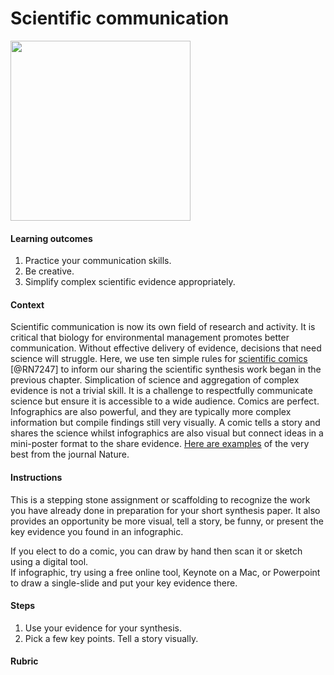 # Scientific communication {#scicomm}

![](./scicomm.png){width=3in}    

#### Learning outcomes {-}  
1. Practice your communication skills.
2. Be creative.  
3. Simplify complex scientific evidence appropriately.

#### Context {-}  
Scientific communication is now its own field of research and activity. It is critical that biology for environmental management promotes better communication. Without effective delivery of evidence, decisions that need science will struggle. Here, we use ten simple rules for [scientific comics](https://journals.plos.org/ploscompbiol/article?id=10.1371/journal.pcbi.1005845) [@RN7247] to inform our sharing the scientific synthesis work began in the previous chapter. Simplication of science and aggregation of complex evidence is not a trivial skill. It is a challenge to respectfully communicate science but ensure it is accessible to a wide audience. Comics are perfect. Infographics are also powerful, and they are typically more complex information but compile findings still very visually. A comic tells a story and shares the science whilst infographics are also visual but connect ideas in a mini-poster format to the share evidence. [Here are examples](https://www.nature.com/articles/d41586-017-08542-5) of the very best from the journal Nature. 

#### Instructions {-}  
This is a stepping stone assignment or scaffolding to recognize the work you have already done in preparation for your short synthesis paper. It also provides an opportunity be more visual, tell a story, be funny, or present the key evidence you found in an infographic.

If you elect to do a comic, you can draw by hand then scan it or sketch using a digital tool.   
If infographic, try using a free online tool, Keynote on a Mac, or Powerpoint to draw a single-slide and put your key evidence there.  

#### Steps {-}  
1. Use your evidence for your synthesis.  
2. Pick a few key points. Tell a story visually.  

#### Rubric {-}
